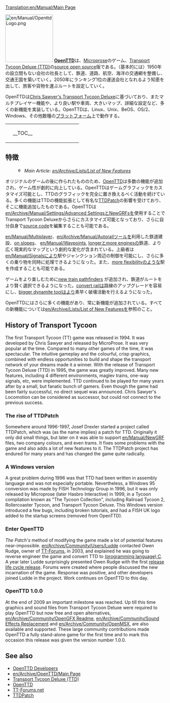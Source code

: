 [[Translation:en/Manual/Main Page]]
{{en/Translation|origin= en/Manual/Main Page
|from  = en
|to    = ja
|Percentage = 7
}}
{{ja/Manual/目次}}

[[File:en/Manual/OpenttdLogo.png|left|150px]]
[http://www.openttd.org/ '''OpenTTD''']は、[https://www.wikipedia.org/wiki/MicroProse Microprose]のゲーム、[https://www.wikipedia.org/wiki/Transport_Tycoon Transport Tycoon Deluxe (TTD)]の[https://www.wikipedia.org/wiki/Open source open source]版である。（基本的には）1950年の設立間もない会社の社長として、鉄道、道路、航空、海洋の交通網を整備し、交通王国を築いていく。2050年にランキング1位の運送会社となれるよう知恵を出して、旅客や貨物を運ぶルートを設定していく。

OpenTTDは[http://www.chrissawyer.com/info.htm Chris Sawyer's Transport Tycoon Deluxe]に基づいており、またマルチプレイヤー機能や、より良い駅や車両、大きいマップ、詳細な設定など、多くの新機能を実装している。OpenTTDは、Linux、Unix、BeOS、OS/2、Windows、その他数種の[[en/Archive/Compilation and Ports/Operating system|プラットフォーム]]上で動作する。

{| align="center"
|colspan=2 style="background:none; border:0px"|
|width=200 style="background:none; border:0px"| __TOC__
|style="background:none; border:0px"| [[File:en/Manual/Intro screen.png|frame|center|OpenTTDの[[en/Manual/Game interface#main-window-contents|トップページ]]]]
|}

==特徴==
:[[File:en/Searchtool.png|16px]] ''Main Article: [[en/Archive/Lists/List of New Features]]''

オリジナルのゲームの後に作られたもののため、[http://www.openttd.org/ OpenTTD]は多数の機能が追加され、ゲーム性が劇的に向上している。OpenTTDはゲームグラフィックをカスタマイズ可能とし、TTDのグラフィックを完全に置き換えるべく活動を続けている。多くの機能はTTDの機能拡張として有名な[http://www.ttdpatch.net/ TTDPatch]の影響を受けており、そこに機能追加したものである。OpenTTDは[[en/Archive/Manual/Settings/Advanced Settings]]と[[en/Manual/NewGRF|NewGRFs]]を使用することでTransport Tycoon Deluxeからさらにカスタマイズ可能となっており、さらに自分自身で[https://github.com/OpenTTD/OpenTTD/ source code]を編集することも可能である。

[[en/Manual/Multiplayer]]、[[en/Archive/Manual/Autorail]]ツールを利用した鉄道建設、[[en/Archive/Manual/Settings/Build on slopes|on slopes]]、 [[en/Manual/Waypoints]],  [[en/Archive/Manual/Settings/Mammoth trains|longer]]と[[en/Archive/Manual/Multiheaded trains|more engines]]の鉄道、より広く現実的なマップという劇的な変化が含まれている。上級者は[[en/Manual/Signals]]により駅やジャンクション周辺の制御を可能にし、さらに多くの乗り物を同時に処理できるようになった。また、[[en/Archive/Manual/Settings/Nonuniform stations|more flexibility]]のような駅を作成することも可能である。

ゲームをより楽しむために[[en/Archive/Manual/Yet Another Pathfinder|new train pathfinders]] が追加され、鉄道がルートをより賢く選択できるようになった。[[en/Manual/Convert rail|convert rail]]は路線のアップグレードを容易にし、[[en/Archive/Manual/Settings/Extra dynamite|bigger dynamite tool]]はより素早く破壊活動を行えるようになった。

OpenTTDにはさらに多くの機能があり、常に新機能が追加されている。すべての新機能については[[en/Archive/Lists/List of New Features]]を参照のこと。

==History of Transport Tycoon==
The first Transport Tycoon (TT) game was released in 1994. It was developed by Chris Sawyer and released by MicroProse. 
It was very popular at the time. Compared to many other games of the time, it was spectacular. The intuitive gameplay and the colourful, crisp graphics, combined with endless opportunities to build and shape the transport network of your dreams made it a winner.
With the release of Transport Tycoon Deluxe (TTD) in 1995, the game was greatly improved. Many new features, including 4 different environments, maglev trains, one-way signals, etc, were implemented.
TTD continued to be played for many years after by a small, but fanatic bunch of gamers. Even though the game had been fairly successful, no direct sequel was announced. Chris Sawyer's Locomotion can be considered as successor, but could not connect to the previous success.

===The rise of TTDPatch===
Somewhere around 1996-1997, Josef Drexler started a project called TTDPatch, which was (as the name implies) a patch for TTD. Originally it only did small things, but later on it was able to support [[en/Manual/NewGRF]] files, two company colours, and even trams. It fixes some problems with the game and also adds a lot of new features to it. The TTDPatch project has endured for many years and has changed the game quite radically.

===A Windows version===
A great problem during 1996 was that TTD had been written in assembly language and was not especially portable. Nevertheless, a Windows 95 conversion was made by FISH Technology Group in 1996, but it was only released by Microprose (later Hasbro Interactive) in 1999, in a Tycoon compilation known as "The Tycoon Collection", including Railroad Tycoon 2, Rollercoaster Tycoon, and Transport Tycoon Deluxe. This Windows version introduced a few bugs, including broken tutorials, and had a FISH UK logo added to the startup screens (removed from OpenTTD).

===Enter OpenTTD===
''The Patch's'' method of modifying the game made a lot of potential features near-impossible. [[en/Archive/Community/Users/Ludde]] contacted Owen Rudge, owner of [http://www.tt-forums.net/ TT-Forums], in 2003, and explained he was going to reverse engineer the game and convert TTD to [https://www.wikipedia.org/wiki/C (programming language) C]. A year later Ludde surprisingly presented Owen Rudge with the first [https://www.wikipedia.org/wiki/Software release life cycle release]. Forums were created where people discussed the new incarnation of the game. Response was positive, and other developers joined Ludde in the project. Work continues on OpenTTD to this day. 

===OpenTTD 1.0.0===
At the end of 2009 an important milestone was reached. Up till this time graphics and sound files from Transport Tycoon Deluxe were required to play OpenTTD but now free and open alternatives, [[en/Archive/Community/OpenGFX Readme]], [[en/Archive/Community/Sound Effects Replacement]] and [[en/Archive/Community/OpenMSX]], are also available and supported. These large community contributions made OpenTTD a fully stand-alone game for the first time and to mark this occasion this release was given the version number 1.0.0.


==See also==
*[[en/Archive/Community/Developers|OpenTTD Developers]]
*[[en/Archive/OpenTTD/Main Page]]
*[https://en.wikipedia.org/wiki/Transport_Tycoon Transport Tycoon Deluxe (TTD)]
*[https://www.openttd.org/ OpenTTD]
*[https://www.tt-forums.net/ TT-Forums.net]
*[http://www.ttdpatch.net/ TTDPatch]